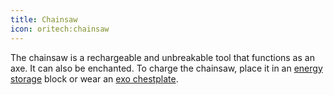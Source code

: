 ```yaml
---
title: Chainsaw
icon: oritech:chainsaw
---
```


<ModAsset location="oritech:chainsaw" /> The chainsaw is a rechargeable and unbreakable tool that functions as an axe.
It can also be enchanted. To charge the chainsaw, place it in an [energy storage](../logistics/energy) block or wear an [exo chestplate](../tools/exo_armor).
